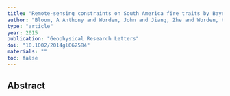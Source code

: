 ```yaml
---
title: "Remote-sensing constraints on South America fire traits by Bayesian fusion of atmospheric and surface data"
author: "Bloom, A Anthony and Worden, John and Jiang, Zhe and Worden, Helen and Kurosu, Thomas and Frankenberg, Christian and Schimel, David"
type: "article"
year: 2015
publication: "Geophysical Research Letters"
doi: "10.1002/2014gl062584"
materials: ""
toc: false
---
```


## Abstract

